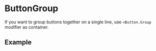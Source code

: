 
<Meta title="Atoms/ButtonGroup" component={Button.Group} />

# ButtonGroup

If you want to group buttons together on a single line, use `<Button.Group` modifier as container.

<ArgsTable of={Button.Group} />

## Example

<Canvas>
  <Story story={stories.ButtonGroup} name="ButtonGroup" />
</Canvas>
